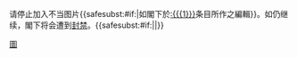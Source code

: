 {{{icon|[[File:Nuvola apps important.svg|25px]] }}}请停止加入不当图片{{<includeonly>safesubst:</includeonly>#if:{{{1|}}}|如閣下於[[:{{{1}}}]]条目所作之編輯}}。如仍继续，閣下将会遭到[[Wikipedia:封禁方針|封禁]]。{{<includeonly>safesubst:</includeonly>#if:{{{2|}}}|{{{2}}}|}}<!-- Template:uw-image3 --><noinclude>
{{Templatesnotice|series = uw-image|max = 4im}}
[[Category:用戶警告模板|圖]]
</noinclude>